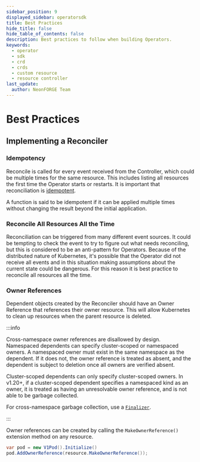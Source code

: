 ```yaml
---
sidebar_position: 9
displayed_sidebar: operatorsdk
title: Best Practices
hide_title: false
hide_table_of_contents: false
description: Best practices to follow when building Operators.
keywords:
  - operator
  - sdk
  - crd
  - crds
  - custom resource
  - resource controller
last_update:
  author: NeonFORGE Team
---
```



# Best Practices

## Implementing a Reconciler

### Idempotency

Reconcile is called for every event received from the Controller, which could be
multiple times for the same resource. This includes listing all resources the
first time the Operator starts or restarts. It is important that reconciliation
is [idempotent](https://en.wikipedia.org/wiki/Idempotence).

A function is said to be idempotent if it can be applied multiple times without
changing the result beyond the initial application.

### Reconcile All Resources All the Time

Reconciliation can be triggered from many different event sources. It could be
tempting to check the event to try to figure out what needs reconciling, but
this is considered to be an anti-pattern for Operators. Because of the
distributed nature of Kubernetes, it's possible that the Operator did not
receive all events and in this situation making assumptions about the current
state could be dangerous. For this reason it is best practice to reconcile all
resources all the time.

### Owner References

Dependent objects created by the Reconciler should have an Owner Reference that
references their owner resource. This will allow Kubernetes to clean up
resources when the parent resource is deleted.

:::info

Cross-namespace owner references are disallowed by design. Namespaced dependents
can specify cluster-scoped or namespaced owners. A namespaced owner must exist
in the same namespace as the dependent. If it does not, the owner reference is
treated as absent, and the dependent is subject to deletion once all owners are
verified absent.

Cluster-scoped dependents can only specify cluster-scoped owners. In v1.20+, if
a cluster-scoped dependent specifies a namespaced kind as an owner, it is
treated as having an unresolvable owner reference, and is not able to be garbage
collected.

For cross-namespace garbage collection, use a [`Finalizer`](./finalizers).

:::

Owner references can be created by calling the `MakeOwnerReference()` extension
method on any resource.

```csharp
var pod = new V1Pod().Initialize()
pod.AddOwnerReference(resource.MakeOwnerReference());
```
